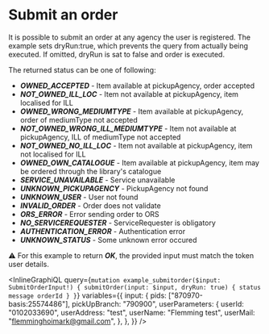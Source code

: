 # Submit an order

It is possible to submit an order at any agency the user is registered.
The example sets dryRun:true, which prevents the query from actually being executed.
If omitted, dryRun is sat to false and order is executed.

The returned status can be one of following:

- _**OWNED_ACCEPTED**_ - Item available at pickupAgency, order accepted
- _**NOT_OWNED_ILL_LOC**_ - Item not available at pickupAgency, item localised for ILL
- _**OWNED_WRONG_MEDIUMTYPE**_ - Item available at pickupAgency, order of mediumType not accepted
- _**NOT_OWNED_WRONG_ILL_MEDIUMTYPE**_ - Item not available at pickupAgency, ILL of mediumType not accepted
- _**NOT_OWNED_NO_ILL_LOC**_ - Item not available at pickupAgency, item not localised for ILL
- _**OWNED_OWN_CATALOGUE**_ - Item available at pickupAgency, item may be ordered through the library's catalogue
- _**SERVICE_UNAVAILABLE**_ - Service unavailable
- _**UNKNOWN_PICKUPAGENCY**_ - PickupAgency not found
- _**UNKNOWN_USER**_ - User not found
- _**INVALID_ORDER**_ - Order does not validate
- _**ORS_ERROR**_ - Error sending order to ORS
- _**NO_SERVICEREQUESTER**_ - ServiceRequester is obligatory
- _**AUTHENTICATION_ERROR**_ - Authentication error
- _**UNKNOWN_STATUS**_ - Some unknown error occured

⚠️ For this example to return _**OK**_, the provided input must match the token user details.

<InlineGraphiQL
  query={`mutation example_submitorder($input: SubmitOrderInput!) {
            submitOrder(input: $input, dryRun: true) {
              status
              message
              orderId
            }
          }`}
  variables={{
    input: {
      pids: ["870970-basis:25574486"],
      pickUpBranch: "790900",
      userParameters: {
        userId: "0102033690",
        userAddress: "test",
        userName: "Flemming test",
        userMail: "flemminghoimark@gmail.com",
      },
    },
  }}
/>
